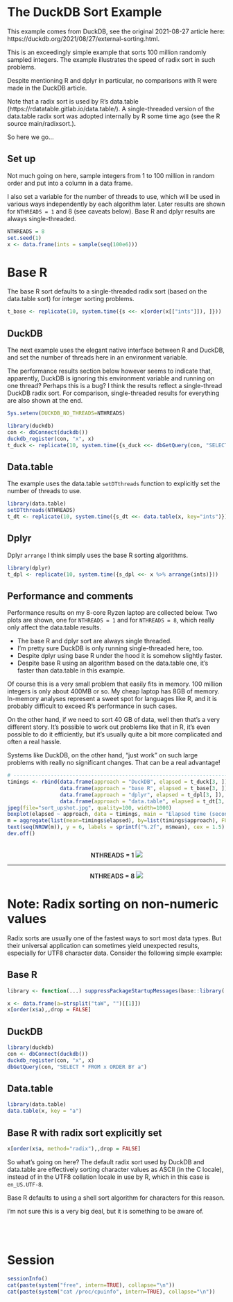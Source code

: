 # The DuckDB Sort Example

This example comes from DuckDB, see the original 2021-08-27 article here:
https://duckdb.org/2021/08/27/external-sorting.html.

This is an exceedingly simple example that sorts 100 million randomly sampled
integers. The example illustrates the speed of radix sort in such problems.

Despite mentioning R and dplyr in particular, no comparisons with  R were made
in the DuckDB article.

Note that a radix sort is used by R's data.table
(https://rdatatable.gitlab.io/data.table/). A single-threaded version of the
data.table radix sort was adopted internally by R some time ago (see the R
source main/radixsort.).

So here we go...

## Set up

Not much going on here, sample integers from 1 to 100 million in random order
and put into a column in a data frame.

I also set a variable for the number of threads to use, which will be used
in various ways independently by each algorithm later. Later results are
shown for `NTHREADS = 1` and 8 (see caveats below).
Base R and dplyr results are always single-threaded.

```r
NTHREADS = 8
set.seed(1)
x <- data.frame(ints = sample(seq(100e6)))
```

# Base R

The base R sort defaults to a single-threaded radix sort (based on the
data.table sort) for integer sorting problems.

```r
t_base <- replicate(10, system.time({s <<- x[order(x[["ints"]]), ]}))
```

## DuckDB

The next example uses the elegant native interface between R and DuckDB, and
set the number of threads here in an environment variable.

The performance results section below however seems to indicate that,
apparently, DuckDB is ignoring this environment variable and running on one
thread? Perhaps this is a bug?  I think the results reflect a single-thread
DuckDB radix sort. For comparison, single-threaded results for everything are
also shown at the end.

```r
Sys.setenv(DUCKDB_NO_THREADS=NTHREADS)

library(duckdb)
con <- dbConnect(duckdb())
duckdb_register(con, "x", x)
t_duck <- replicate(10, system.time({s_duck <<- dbGetQuery(con, "SELECT * FROM x ORDER BY ints")}))
```

## Data.table

The example uses the data.table `setDTthreads` function to explicitly set the number of
threads to use.

```r
library(data.table)
setDTthreads(NTHREADS)
t_dt <- replicate(10, system.time({s_dt <<- data.table(x, key="ints")}))
```

## Dplyr

Dplyr `arrange` I think simply uses the base R sorting algorithms.

```r
library(dplyr)
t_dpl <- replicate(10, system.time({s_dpl <<- x %>% arrange(ints)}))
```

## Performance and comments

Performance results on my 8-core Ryzen laptop are collected below.
Two plots are shown, one for `NTHREADS = 1` and for
`NTHREADS = 8`, which really only affect the data.table results.

- The base R and dplyr sort are always single threaded.
- I'm pretty sure DuckDB is only running single-threaded here, too.
- Despite dplyr using base R under the hood it is somehow slightly faster.
- Despite base R using an algorithm based on the data.table one, it's faster than data.table in this example.

Of course this is a very small problem that easily fits in memory. 100 million
integers is only about 400MB or so. My cheap laptop has 8GB of memory.
In-memory analyses represent a sweet spot for languages like R, and it is
probably difficult to exceed R's performance in such cases.

On the other hand, if we need to sort 40 GB of data, well then that's a very
different story. It's possible to work out problems like that in R, it's even
possible to do it efficiently, but it's usually quite a bit more complicated
and often a real hassle.

Systems like DuckDB, on the other hand, "just work" on such large problems with
really no significant changes.  That can be a real advantage!

```r
# -----------------------------------------------------------------------------------------------
timings <- rbind(data.frame(approach = "DuckDB", elapsed = t_duck[3, ]),
                 data.frame(approach = "base R", elapsed = t_base[3, ]),
                 data.frame(approach = "dplyr", elapsed = t_dpl[3, ]),
                 data.frame(approach = "data.table", elapsed = t_dt[3, ]))
jpeg(file="sort_upshot.jpg", quality=100, width=1000)
boxplot(elapsed ~ approach, data = timings, main = "Elapsed time (seconds), mean values shown below")
m = aggregate(list(mean=timings$elapsed), by=list(timings$approach), FUN=mean)
text(seq(NROW(m)), y = 6, labels = sprintf("%.2f", m$mean), cex = 1.5)
dev.off()
```

<br/>
<div style='text-align: center; font-weight: 555;'>
NTHREADS = 1
<img src="sort_upshot1.jpg"> </img>
<hr/>
NTHREADS = 8
<img src="sort_upshot8.jpg"> </img>
</div>


# Note: Radix sorting on non-numeric values

Radix sorts are usually one of the fastest ways to sort most data types. But
their universal application can sometimes yield unexpected results, especially
for UTF8 character data. Consider the following simple example:

## Base R

```r
library <- function(...) suppressPackageStartupMessages(base::library(...))
```

```r
x <- data.frame(a=strsplit("taW", "")[[1]])
x[order(x$a),,drop = FALSE]
```

## DuckDB

```r
library(duckdb)
con <- dbConnect(duckdb())
duckdb_register(con, "x", x)
dbGetQuery(con, "SELECT * FROM x ORDER BY a")
```


## Data.table

```r
library(data.table)
data.table(x, key = "a")
```

## Base R with radix sort explicitly set

```r
x[order(x$a, method="radix"),,drop = FALSE]
```

So what's going on here? The default radix sort used by DuckDB and data.table
are effectively sorting character values as ASCII (in the C locale), instead of
in the UTF8 collation locale in use by R, which in this case is `en_US.UTF-8`.

Base R defaults to using a shell sort algorithm for characters for this reason.

I'm not sure this is a very big deal, but it is something to be aware of.

<br/><br/>

# Session

```r
sessionInfo()
cat(paste(system("free", intern=TRUE), collapse="\n"))
cat(paste(system("cat /proc/cpuinfo", intern=TRUE), collapse="\n"))
```
